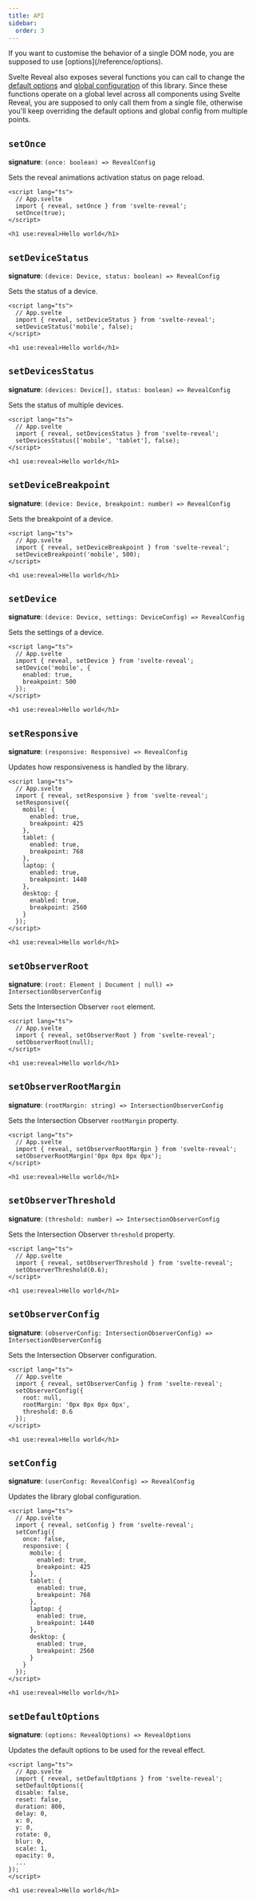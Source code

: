 ```yaml
---
title: API
sidebar:
  order: 3
---
```



<Aside type="caution" title="Heads up!">
  If you want to customise the behavior of a single DOM node, you are supposed to use [options](/reference/options).
</Aside>

Svelte Reveal also exposes several functions you can call to change the [default options](https://github.com/DaveKeehl/svelte-reveal/blob/main/packages/svelte-reveal/src/internal/default/options.ts) and [global configuration](https://github.com/DaveKeehl/svelte-reveal/blob/main/packages/svelte-reveal/src/internal/default/config.ts) of this library. Since these functions operate on a global level across all components using Svelte Reveal, you are supposed to only call them from a single file, otherwise you'll keep overriding the default options and global config from multiple points.

## `setOnce`

**signature**: `(once: boolean) => RevealConfig`

Sets the reveal animations activation status on page reload.

```svelte
<script lang="ts">
  // App.svelte
  import { reveal, setOnce } from 'svelte-reveal';
  setOnce(true);
</script>

<h1 use:reveal>Hello world</h1>
```

## `setDeviceStatus`

**signature**: `(device: Device, status: boolean) => RevealConfig`

Sets the status of a device.

```svelte
<script lang="ts">
  // App.svelte
  import { reveal, setDeviceStatus } from 'svelte-reveal';
  setDeviceStatus('mobile', false);
</script>

<h1 use:reveal>Hello world</h1>
```

## `setDevicesStatus`

**signature**: `(devices: Device[], status: boolean) => RevealConfig`

Sets the status of multiple devices.

```svelte
<script lang="ts">
  // App.svelte
  import { reveal, setDevicesStatus } from 'svelte-reveal';
  setDevicesStatus(['mobile', 'tablet'], false);
</script>

<h1 use:reveal>Hello world</h1>
```

## `setDeviceBreakpoint`

**signature**: `(device: Device, breakpoint: number) => RevealConfig`

Sets the breakpoint of a device.

```svelte
<script lang="ts">
  // App.svelte
  import { reveal, setDeviceBreakpoint } from 'svelte-reveal';
  setDeviceBreakpoint('mobile', 500);
</script>

<h1 use:reveal>Hello world</h1>
```

## `setDevice`

**signature**: `(device: Device, settings: DeviceConfig) => RevealConfig`

Sets the settings of a device.

```svelte
<script lang="ts">
  // App.svelte
  import { reveal, setDevice } from 'svelte-reveal';
  setDevice('mobile', {
    enabled: true,
    breakpoint: 500
  });
</script>

<h1 use:reveal>Hello world</h1>
```

## `setResponsive`

**signature**: `(responsive: Responsive) => RevealConfig`

Updates how responsiveness is handled by the library.

```svelte
<script lang="ts">
  // App.svelte
  import { reveal, setResponsive } from 'svelte-reveal';
  setResponsive({
    mobile: {
      enabled: true,
      breakpoint: 425
    },
    tablet: {
      enabled: true,
      breakpoint: 768
    },
    laptop: {
      enabled: true,
      breakpoint: 1440
    },
    desktop: {
      enabled: true,
      breakpoint: 2560
    }
  });
</script>

<h1 use:reveal>Hello world</h1>
```

## `setObserverRoot`

**signature**: `(root: Element | Document | null) => IntersectionObserverConfig`

Sets the Intersection Observer `root` element.

```svelte
<script lang="ts">
  // App.svelte
  import { reveal, setObserverRoot } from 'svelte-reveal';
  setObserverRoot(null);
</script>

<h1 use:reveal>Hello world</h1>
```

## `setObserverRootMargin`

**signature**: `(rootMargin: string) => IntersectionObserverConfig`

Sets the Intersection Observer `rootMargin` property.

```svelte
<script lang="ts">
  // App.svelte
  import { reveal, setObserverRootMargin } from 'svelte-reveal';
  setObserverRootMargin('0px 0px 0px 0px');
</script>

<h1 use:reveal>Hello world</h1>
```

## `setObserverThreshold`

**signature**: `(threshold: number) => IntersectionObserverConfig`

Sets the Intersection Observer `threshold` property.

```svelte
<script lang="ts">
  // App.svelte
  import { reveal, setObserverThreshold } from 'svelte-reveal';
  setObserverThreshold(0.6);
</script>

<h1 use:reveal>Hello world</h1>
```

## `setObserverConfig`

**signature**: `(observerConfig: IntersectionObserverConfig) => IntersectionObserverConfig`

Sets the Intersection Observer configuration.

```svelte
<script lang="ts">
  // App.svelte
  import { reveal, setObserverConfig } from 'svelte-reveal';
  setObserverConfig({
    root: null,
    rootMargin: '0px 0px 0px 0px',
    threshold: 0.6
  });
</script>

<h1 use:reveal>Hello world</h1>
```

## `setConfig`

**signature**: `(userConfig: RevealConfig) => RevealConfig`

Updates the library global configuration.

```svelte
<script lang="ts">
  // App.svelte
  import { reveal, setConfig } from 'svelte-reveal';
  setConfig({
    once: false,
    responsive: {
      mobile: {
        enabled: true,
        breakpoint: 425
      },
      tablet: {
        enabled: true,
        breakpoint: 768
      },
      laptop: {
        enabled: true,
        breakpoint: 1440
      },
      desktop: {
        enabled: true,
        breakpoint: 2560
      }
    }
  });
</script>

<h1 use:reveal>Hello world</h1>
```

## `setDefaultOptions`

**signature**: `(options: RevealOptions) => RevealOptions`

Updates the default options to be used for the reveal effect.

```svelte
<script lang="ts">
  // App.svelte
  import { reveal, setDefaultOptions } from 'svelte-reveal';
  setDefaultOptions({
  disable: false,
  reset: false,
  duration: 800,
  delay: 0,
  x: 0,
  y: 0,
  rotate: 0,
  blur: 0,
  scale: 1,
  opacity: 0,
  ...
});
</script>

<h1 use:reveal>Hello world</h1>
```
